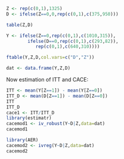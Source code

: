 
```r

Z <- rep(c(0,1),1325)
D <- ifelse(Z==0,0,rep(c(0,1),c(375,950)))

table(Z,D)

Y <- ifelse(Z==0,rep(c(0,1),c(1010,315)),
	    ifelse(D==0,rep(c(0,1),c(293,82)),
		   rep(c(0,1),c(640,310))))

ftable(Y,Z,D,col.vars=c("D","Z"))

dat <- data.frame(Y,Z,D)

```


Now estimation of ITT and CACE:

```r

ITT <- mean(Y[Z==1]) - mean(Y[Z==0])
ITT_D <- mean(D[Z==1]) - mean(D[Z==0])
ITT
ITT_D
cace1 <- ITT/ITT_D
library(estimatr)
cacemod1 <- iv_robust(Y~D|Z,data=dat)
cacemod1

library(AER)
cacemod2 <- ivreg(Y~D|Z,data=dat)
cacemod2

```


